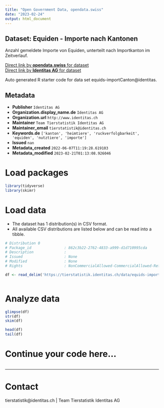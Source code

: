 ```yaml
---
title: "Open Government Data, opendata.swiss"
date: "2023-02-24"
output: html_document
---
```


## Dataset: Equiden - Importe nach Kantonen

Anzahl gemeldete Importe von Equiden, unterteilt nach Importkanton im Zeitverlauf. 

[Direct link by **opendata.swiss** for dataset](https://opendata.swiss/de/dataset/equiden-importe-nach-kantonen)<br>
[Direct link by **Identitas AG** for dataset](https://tierstatistik.identitas.ch/)

Auto generated R starter code for data set equids-importCanton@identitas.

## Metadata

- **Publisher** `Identitas AG`
- **Organization.display_name.de** `Identitas AG`
- **Organization.url** `http://www.identitas.ch`
- **Maintainer** `Team Tierstatistik Identitas AG`
- **Maintainer_email** `tierstatistik@identitas.ch`
- **Keywords.de** `['kanton', 'heimtiere', 'ruckverfolgbarkeit', 'equiden', 'nutztiere', 'importe']`
- **Issued** `nan`
- **Metadata_created** `2022-06-07T11:19:28.619103`
- **Metadata_modified** `2023-02-21T01:13:08.926046`


# Load packages

```r

library(tidyverse)
library(skimr)

```

# Load data

-   The dataset has 1 distribution(s) in CSV format.
-   All available CSV distributions are listed below and can be read into a tibble.

```r

# Distribution 0
# Package_id               : 862c3b22-2762-4833-a999-d1d710995cda
# Description              : 
# Issued                   : None
# Modified                 : None
# Rights                   : NonCommercialAllowed-CommercialAllowed-ReferenceRequired

df <- read_delim('https://tierstatistik.identitas.ch/data/equids-importCanton.csv')



```

# Analyze data

```r

glimpse(df)
str(df)
skim(df)

head(df)
tail(df)

```

# Continue your code here...

```r

```

------------------------------------------------------------------------

# Contact

tierstatistik@identitas.ch | Team Tierstatistik Identitas AG
